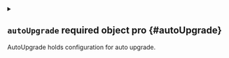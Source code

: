 
<details className="config-field" data-expandable="true">
<summary>

## `autoUpgrade` <span className="config-field-required" data-required="false">required</span> <span className="config-field-type">object</span> <span className="config-field-default"></span> <span className="config-field-enum"></span> <span data-pro="false" className="config-field-pro">pro</span> {#autoUpgrade}

AutoUpgrade holds configuration for auto upgrade.

</summary>




<details className="config-field" data-expandable="false" open>
<summary>

### `enabled` <span className="config-field-required" data-required="false">required</span> <span className="config-field-type">boolean</span> <span className="config-field-default">true</span> <span className="config-field-enum"></span> <span data-pro="false" className="config-field-pro">pro</span> {#autoUpgrade-enabled}

Enabled defines if auto upgrade should be enabled.

</summary>



</details>



<details className="config-field" data-expandable="false" open>
<summary>

### `image` <span className="config-field-required" data-required="false">required</span> <span className="config-field-type">string</span> <span className="config-field-default"></span> <span className="config-field-enum"></span> <span data-pro="false" className="config-field-pro">pro</span> {#autoUpgrade-image}

Image is the image for the auto upgrade pod started by vCluster. If empty defaults to the controlPlane.statefulSet.image.

</summary>



</details>



<details className="config-field" data-expandable="false" open>
<summary>

### `imagePullPolicy` <span className="config-field-required" data-required="false">required</span> <span className="config-field-type">string</span> <span className="config-field-default"></span> <span className="config-field-enum"></span> <span data-pro="false" className="config-field-pro">pro</span> {#autoUpgrade-imagePullPolicy}

ImagePullPolicy is the policy how to pull the image.

</summary>



</details>



<details className="config-field" data-expandable="false" open>
<summary>

### `nodeSelector` <span className="config-field-required" data-required="false">required</span> <span className="config-field-type">object</span> <span className="config-field-default"></span> <span className="config-field-enum"></span> <span data-pro="false" className="config-field-pro">pro</span> {#autoUpgrade-nodeSelector}

NodeSelector is the node selector for the auto upgrade. If empty will select all worker nodes.

</summary>



</details>



<details className="config-field" data-expandable="false" open>
<summary>

### `bundleRepository` <span className="config-field-required" data-required="false">required</span> <span className="config-field-type">string</span> <span className="config-field-default"></span> <span className="config-field-enum"></span> <span data-pro="false" className="config-field-pro">pro</span> {#autoUpgrade-bundleRepository}

BundleRepository is the repository to use for downloading the Kubernetes bundle. Defaults to https://github.com/loft-sh/kubernetes/releases/download

</summary>



</details>



<details className="config-field" data-expandable="false" open>
<summary>

### `binariesPath` <span className="config-field-required" data-required="false">required</span> <span className="config-field-type">string</span> <span className="config-field-default"></span> <span className="config-field-enum"></span> <span data-pro="false" className="config-field-pro">pro</span> {#autoUpgrade-binariesPath}

BinariesPath is the base path for the kubeadm binaries. Defaults to /usr/local/bin

</summary>



</details>



<details className="config-field" data-expandable="false" open>
<summary>

### `cniBinariesPath` <span className="config-field-required" data-required="false">required</span> <span className="config-field-type">string</span> <span className="config-field-default"></span> <span className="config-field-enum"></span> <span data-pro="false" className="config-field-pro">pro</span> {#autoUpgrade-cniBinariesPath}

CNIBinariesPath is the base path for the CNI binaries. Defaults to /opt/cni/bin

</summary>



</details>



<details className="config-field" data-expandable="false" open>
<summary>

### `concurrency` <span className="config-field-required" data-required="false">required</span> <span className="config-field-type">integer</span> <span className="config-field-default">1</span> <span className="config-field-enum"></span> <span data-pro="false" className="config-field-pro">pro</span> {#autoUpgrade-concurrency}

Concurrency is the number of nodes that can be upgraded at the same time.

</summary>



</details>


</details>

